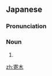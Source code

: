 ==Japanese==
{{ja-kanjitab|yomi=irr|やどり|き|r=y|k2=ぎ|sort=やどりぎ}}

===Pronunciation===
{{ja-pron|やどりぎ|y=i|acc=0|acc2=3}}

===Noun===
{{ja-noun|やどりぎ|ヤドリギ}}

# {{altspell|lang=ja|宿り木}}

[[zh:寄木]]
